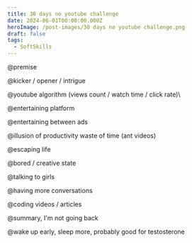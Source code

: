 ```yaml
---
title: 30 days no youtube challenge
date: 2024-06-01T00:00:00.000Z
heroImage: /post-images/30 days no youtube challenge.png
draft: false
tags:
  - SoftSkills
---
```


@premise

@kicker / opener / intrigue

@youtube algorithm (views count / watch time / click rate)\\

@entertaining platform

@entertaining between ads

@illusion of productivity waste of time (ant videos)

@escaping life

@bored / creative state

@talking to girls

@having more conversations

@coding videos / articles

@summary, I'm not going back

@wake up early, sleep more, probably good for testosterone
